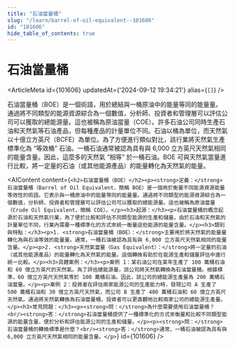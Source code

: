 ```yaml
---
title: "石油當量桶"
slug: "/learn/barrel-of-oil-equivalent--101606"
id: "101606"
hide_table_of_contents: true
---
```



# 石油當量桶

<ArticleMeta id={101606} updatedAt={'2024-09-12 19:34:21'} alias={`[]`} />
<div className='border-solid border-b border-t-0 my-4 border-[var(--ifm-color-gray-300)]' />

石油當量桶（BOE）是一個術語，用於總結與一桶原油中的能量等同的能量量。通過將不同類型的能源資源綜合為一個數值，分析師、投資者和管理層可以評估公司可以獲取的總能源量。這也被稱為原油當量（COE）。許多石油公司同時生產石油和天然氣等石油產品，但每種產品的計量單位不同。石油以桶為單位，而天然氣以十億立方英尺（BCFE）為單位。為了方便進行類似對比，該行業將天然氣生產標準化為 “等效桶” 石油。一桶石油通常被認為具有與 6,000 立方英尺天然氣相同的能量含量。因此，這麼多的天然氣 “相等” 於一桶石油。BOE 可與天然氣當量進行比較，將一定量的石油（或其他能源產品）的能量轉化為天然氣的能量。

<AIContent content={`<h2>石油當量桶（BOE）</h2><p><strong>定義：</strong>石油當量桶（Barrel of Oil Equivalent，簡稱 BOE）是一個用於衡量不同能源資源能量等效性的術語。它表示與一桶原油中的能量等同的能量量。通過將不同類型的能源資源綜合為一個數值，分析師、投資者和管理層可以評估公司可以獲取的總能源量。這也被稱為原油當量（Crude Oil Equivalent，簡稱 COE）。</p><h3>起源：</h3><p>石油當量桶的概念起源於石油和天然氣行業，為了便於比較和評估不同類型能源的生產和儲量。由於石油和天然氣的計量單位不同，行業內需要一種標準化的方式來統一衡量這些能源的能量含量。</p><h3>類別與特點：</h3><p>1. <strong>石油當量桶（BOE）：</strong>主要用於將天然氣的能量量轉化為與石油等效的能量量。通常，一桶石油被認為具有與 6,000 立方英尺天然氣相同的能量含量。</p><p>2. <strong>天然氣當量（Gas Equivalent）：</strong>將一定量的石油（或其他能源產品）的能量轉化為天然氣的能量。這個轉換有助於在能源生產和儲量評估中進行統一比較。</p><h3>具體案例：</h3><p>案例 1：某石油公司在某年生產了 100 萬桶石油和 60 億立方英尺的天然氣。為了評估總能源量，該公司將天然氣轉換為石油當量桶。根據標準，60 億立方英尺天然氣等於 100 萬桶石油。因此，該公司的總能源生產量為 200 萬桶石油當量。</p><p>案例 2：投資者在評估兩家能源公司的生產能力時，發現公司 A 生產了 500 萬桶石油和 30 億立方英尺天然氣，而公司 B 生產了 400 萬桶石油和 60 億立方英尺天然氣。通過將天然氣轉換為石油當量桶，投資者可以更直觀地比較兩家公司的總能源生產量。</p><h3>常見問題：</h3><p><strong>問：</strong>為什麼需要使用石油當量桶？<br/><strong>答：</strong>石油當量桶提供了一種標準化的方式來衡量和比較不同類型能源的能量含量，便於分析和評估能源公司的生產和儲量。</p><p><strong>問：</strong>石油當量桶的轉換標準是什麼？<br/><strong>答：</strong>通常，一桶石油被認為具有與 6,000 立方英尺天然氣相同的能量含量。</p>`} id={101606} />
